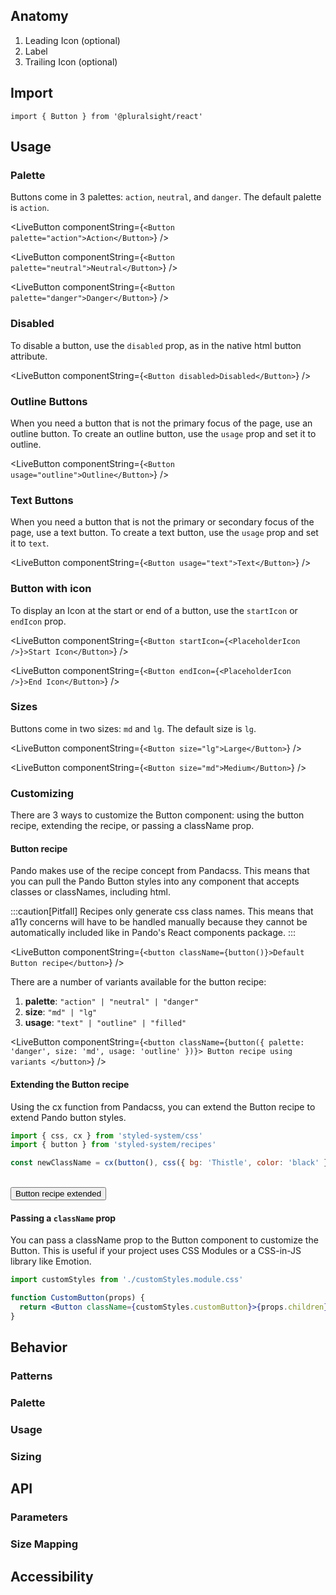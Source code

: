 
## Anatomy

1. Leading Icon (optional)
2. Label
3. Trailing Icon (optional)

## Import

`import { Button } from '@pluralsight/react'`

## Usage

### Palette

Buttons come in 3 palettes: `action`, `neutral`, and `danger`. The default palette is `action`.

<LiveButton componentString={`<Button palette="action">Action</Button>`} />

<LiveButton componentString={`<Button palette="neutral">Neutral</Button>`} />

<LiveButton componentString={`<Button palette="danger">Danger</Button>`} />

### Disabled

To disable a button, use the `disabled` prop, as in the native html button attribute.

<LiveButton componentString={`<Button disabled>Disabled</Button>`} />

### Outline Buttons

When you need a button that is not the primary focus of the page, use an outline button. To create an outline button, use the `usage` prop and set it to outline.

<LiveButton componentString={`<Button usage="outline">Outline</Button>`} />

### Text Buttons

When you need a button that is not the primary or secondary focus of the page, use a text button. To create a text button, use the `usage` prop and set it to `text`.

<LiveButton componentString={`<Button usage="text">Text</Button>`} />

### Button with icon

To display an Icon at the start or end of a button, use the `startIcon` or `endIcon` prop.

<LiveButton componentString={`<Button startIcon={<PlaceholderIcon />}>Start Icon</Button>`} />

<LiveButton componentString={`<Button endIcon={<PlaceholderIcon />}>End Icon</Button>`} />

### Sizes

Buttons come in two sizes: `md` and `lg`. The default size is `lg`.

<LiveButton componentString={`<Button size="lg">Large</Button>`} />

<LiveButton componentString={`<Button size="md">Medium</Button>`} />

### Customizing

There are 3 ways to customize the Button component: using the button recipe, extending the recipe, or passing a className prop.

#### Button recipe

Pando makes use of the <TextLink href="https://panda-css.com/docs/concepts/recipes">recipe concept from Pandacss</TextLink>. This means that you can pull the Pando Button styles into any component that accepts classes or classNames, including html.

:::caution[Pitfall]
Recipes only generate css class names. This means that a11y concerns will have to be handled manually because they cannot be automatically included like in Pando's React components package.
:::

<LiveButton componentString={`<button className={button()}>Default Button recipe</button>`} />

There are a number of variants available for the button recipe:

<ol class={css({ listStyleType: 'decimal' })}>
  <li>
    <strong>palette</strong>: <code>"action" | "neutral" | "danger"</code>
  </li>
  <li>
    <strong>size</strong>: <code>"md" | "lg"</code>
  </li>
  <li>
    <strong>usage</strong>: <code>"text" | "outline" | "filled"</code>
  </li>
</ol>

<LiveButton
  componentString={`<button className={button({ palette: 'danger', size: 'md', usage: 'outline' })}>
      Button recipe using variants
    </button>`}
/>

#### Extending the Button recipe

Using <TextLink href="https://panda-css.com/docs/concepts/merging-styles#merging-config-recipe-and-style-object">the cx function from Pandacss</TextLink>, you can extend the Button recipe to extend Pando button styles.

```jsx
import { css, cx } from 'styled-system/css'
import { button } from 'styled-system/recipes'

const newClassName = cx(button(), css({ bg: 'Thistle', color: 'black' }))
```

<br />
<button class={cx(button(), css({ bg: 'Thistle', color: 'black' }))}>Button recipe extended</button>

#### Passing a `className` prop

You can pass a className prop to the Button component to customize the Button. This is useful if your project uses <TextLink href="https://github.com/css-modules/css-modules">CSS Modules</TextLink> or a CSS-in-JS library like <TextLink href="https://emotion.sh/docs/introduction">Emotion</TextLink>.

```jsx
import customStyles from './customStyles.module.css'

function CustomButton(props) {
  return <Button className={customStyles.customButton}>{props.children}</Button>
}
```

## Behavior

### Patterns

### Palette

### Usage

### Sizing

## API

### Parameters

### Size Mapping

## Accessibility
